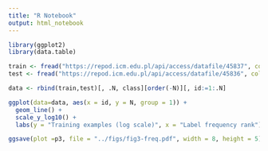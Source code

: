 ```yaml
---
title: "R Notebook"
output: html_notebook
---
```


```r
library(ggplot2)
library(data.table)
```


```r
train <- fread("https://repod.icm.edu.pl/api/access/datafile/45837", colClasses = "character")
test <- fread("https://repod.icm.edu.pl/api/access/datafile/45836", colClasses = "character")
```

```r
data <- rbind(train,test)[, .N, class][order(-N)][, id:=1:.N]

ggplot(data=data, aes(x = id, y = N, group = 1)) +
  geom_line() +
  scale_y_log10() + 
  labs(y = "Training examples (log scale)", x = "Label frequency rank") -> p3

```


```r
ggsave(plot =p3, file = "../figs/fig3-freq.pdf", width = 8, height = 5)
```

